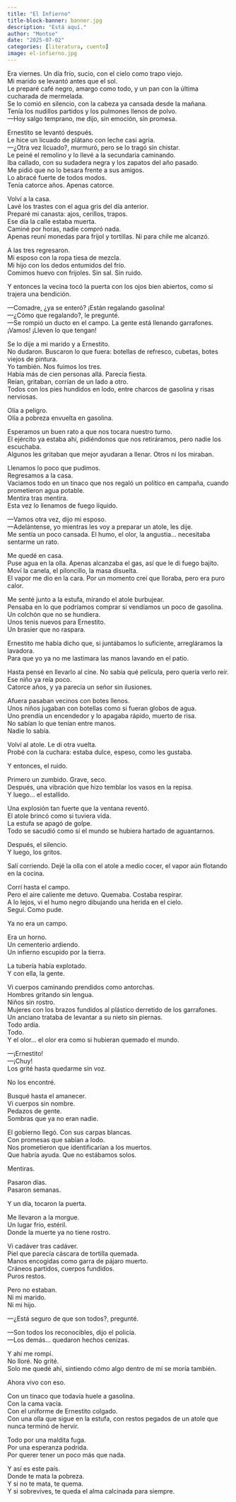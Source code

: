 ```yaml
---
title: "El Infierno"
title-block-banner: banner.jpg
description: "Está aquí."
author: "Montse"
date: "2025-07-02"
categories: [literatura, cuento]
image: el-infierno.jpg
---
```


Era viernes. Un día frío, sucio, con el cielo como trapo viejo.  
Mi marido se levantó antes que el sol.  
Le preparé café negro, amargo como todo, y un pan con la última cucharada de mermelada.  
Se lo comió en silencio, con la cabeza ya cansada desde la mañana.  
Tenía los nudillos partidos y los pulmones llenos de polvo.  
—Hoy salgo temprano, me dijo, sin emoción, sin promesa.  

Ernestito se levantó después.  
Le hice un licuado de plátano con leche casi agria.  
—¿Otra vez licuado?, murmuró, pero se lo tragó sin chistar.  
Le peiné el remolino y lo llevé a la secundaria caminando.  
Iba callado, con su sudadera negra y los zapatos del año pasado.  
Me pidió que no lo besara frente a sus amigos.  
Lo abracé fuerte de todos modos.  
Tenía catorce años. Apenas catorce.  

Volví a la casa.  
Lavé los trastes con el agua gris del día anterior.  
Preparé mi canasta: ajos, cerillos, trapos.  
Ese día la calle estaba muerta.  
Caminé por horas, nadie compró nada.  
Apenas reuní monedas para frijol y tortillas. Ni para chile me alcanzó.  

A las tres regresaron.  
Mi esposo con la ropa tiesa de mezcla.  
Mi hijo con los dedos entumidos del frío.  
Comimos huevo con frijoles. Sin sal. Sin ruido.  

Y entonces la vecina tocó la puerta con los ojos bien abiertos, como si trajera una bendición.  

—Comadre, ¿ya se enteró? ¡Están regalando gasolina!  
—¿Cómo que regalando?, le pregunté.  
—Se rompió un ducto en el campo. La gente está llenando garrafones. ¡Vamos! ¡Lleven lo que tengan!  

Se lo dije a mi marido y a Ernestito.  
No dudaron. Buscaron lo que fuera: botellas de refresco, cubetas, botes viejos de pintura.  
Yo también. Nos fuimos los tres.  
Había más de cien personas allá. Parecía fiesta.  
Reían, gritaban, corrían de un lado a otro.  
Todos con los pies hundidos en lodo, entre charcos de gasolina y risas nerviosas.  

Olía a peligro.  
Olía a pobreza envuelta en gasolina.  

Esperamos un buen rato a que nos tocara nuestro turno.  
El ejército ya estaba ahí, pidiéndonos que nos retiráramos, pero nadie los escuchaba.  
Algunos les gritaban que mejor ayudaran a llenar. Otros ni los miraban.  

Llenamos lo poco que pudimos.  
Regresamos a la casa.  
Vaciamos todo en un tinaco que nos regaló un político en campaña, cuando prometieron agua potable.  
Mentira tras mentira.  
Esta vez lo llenamos de fuego líquido.  

—Vamos otra vez, dijo mi esposo.  
—Adelántense, yo mientras les voy a preparar un atole, les dije.  
Me sentía un poco cansada. El humo, el olor, la angustia… necesitaba sentarme un rato.  

Me quedé en casa.  
Puse agua en la olla. Apenas alcanzaba el gas, así que le di fuego bajito.  
Moví la canela, el piloncillo, la masa disuelta.  
El vapor me dio en la cara. Por un momento creí que lloraba, pero era puro calor.  

Me senté junto a la estufa, mirando el atole burbujear.  
Pensaba en lo que podríamos comprar si vendíamos un poco de gasolina.  
Un colchón que no se hundiera.  
Unos tenis nuevos para Ernestito.  
Un brasier que no raspara.  

Ernestito me había dicho que, si juntábamos lo suficiente, arregláramos la lavadora.  
Para que yo ya no me lastimara las manos lavando en el patio.  

Hasta pensé en llevarlo al cine. No sabía qué película, pero quería verlo reír.  
Ese niño ya reía poco.  
Catorce años, y ya parecía un señor sin ilusiones.  

Afuera pasaban vecinos con botes llenos.  
Unos niños jugaban con botellas como si fueran globos de agua.  
Uno prendía un encendedor y lo apagaba rápido, muerto de risa.  
No sabían lo que tenían entre manos.  
Nadie lo sabía.  

Volví al atole. Le di otra vuelta.  
Probé con la cuchara: estaba dulce, espeso, como les gustaba.  

Y entonces, el ruido.  

Primero un zumbido. Grave, seco.  
Después, una vibración que hizo temblar los vasos en la repisa.  
Y luego… el estallido.  

Una explosión tan fuerte que la ventana reventó.  
El atole brincó como si tuviera vida.  
La estufa se apagó de golpe.  
Todo se sacudió como si el mundo se hubiera hartado de aguantarnos.  

Después, el silencio.  
Y luego, los gritos.  

Salí corriendo. Dejé la olla con el atole a medio cocer, el vapor aún flotando en la cocina.  

Corrí hasta el campo.  
Pero el aire caliente me detuvo. Quemaba. Costaba respirar.  
A lo lejos, vi el humo negro dibujando una herida en el cielo.  
Seguí. Como pude.  

Ya no era un campo.  

Era un horno.  
Un cementerio ardiendo.  
Un infierno escupido por la tierra.  

La tubería había explotado.  
Y con ella, la gente.  

Vi cuerpos caminando prendidos como antorchas.  
Hombres gritando sin lengua.  
Niños sin rostro.  
Mujeres con los brazos fundidos al plástico derretido de los garrafones.  
Un anciano trataba de levantar a su nieto sin piernas.  
Todo ardía.  
Todo.  
Y el olor… el olor era como si hubieran quemado el mundo.  

—¡Ernestito!  
—¡Chuy!  
Los grité hasta quedarme sin voz.  

No los encontré.  

Busqué hasta el amanecer.  
Vi cuerpos sin nombre.  
Pedazos de gente.  
Sombras que ya no eran nadie.  

El gobierno llegó. Con sus carpas blancas.  
Con promesas que sabían a lodo.  
Nos prometieron que identificarían a los muertos.  
Que habría ayuda. Que no estábamos solos.  

Mentiras.  

Pasaron días.  
Pasaron semanas.  

Y un día, tocaron la puerta.  

Me llevaron a la morgue.  
Un lugar frío, estéril.  
Donde la muerte ya no tiene rostro.  

Vi cadáver tras cadáver.  
Piel que parecía cáscara de tortilla quemada.  
Manos encogidas como garra de pájaro muerto.  
Cráneos partidos, cuerpos fundidos.  
Puros restos.  

Pero no estaban.  
Ni mi marido.  
Ni mi hijo.  

—¿Está seguro de que son todos?, pregunté.  

—Son todos los reconocibles, dijo el policía.  
—Los demás... quedaron hechos cenizas.  

Y ahí me rompí.  
No lloré. No grité.  
Solo me quedé ahí, sintiendo cómo algo dentro de mí se moría también.  

Ahora vivo con eso.  

Con un tinaco que todavía huele a gasolina.  
Con la cama vacía.  
Con el uniforme de Ernestito colgado.  
Con una olla que sigue en la estufa, con restos pegados de un atole que nunca terminó de hervir.  

Todo por una maldita fuga.  
Por una esperanza podrida.  
Por querer tener un poco más que nada.  

Y así es este país.  
Donde te mata la pobreza.  
Y si no te mata, te quema.  
Y si sobrevives, te queda el alma calcinada para siempre.  